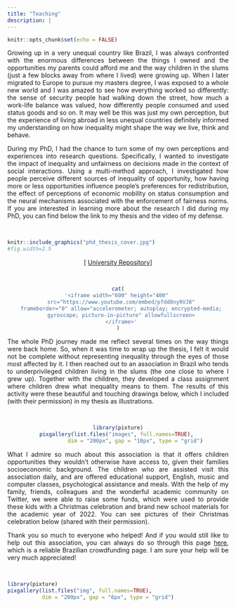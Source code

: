 ```yaml
---
title: "Teaching"
description: |
---
```


```r
knitr::opts_chunk$set(echo = FALSE)
```

<div style="text-align: justify"> Growing up in a very unequal country like Brazil, I was always confronted with the enormous differences between the things I owned and the opportunities my parents could afford me and the way children in the slums (just a few blocks away from where I lived) were growing up. When I later migrated to Europe to pursue my masters degree, I was exposed to a whole new world and I was amazed to see how everything worked so differently: the sense of security people had walking down the street, how much a work-life balance was valued, how differently people consumed and used status goods and so on. It may well be this was just my own perception, but the experience of living abroad in less unequal countries definitely informed my understanding on how inequality might shape the way we live, think and behave.

During my PhD, I had the chance to turn some of my own perceptions and experiences into research questions. Specifically, I wanted to investigate the impact of inequality and unfairness on decisions made in the context of social interactions. Using a multi-method approach, I investigated how people perceive different sources of inequality of opportunity, how having more or less opportunities influence people's preferences for redistribution, the effect of perceptions of economic mobility on status consumption and the neural mechanisms associated with the enforcement of fairness norms. If you are interested in learning more about the research I did during my PhD, you can find below the link to my thesis and the video of my defense. </div>

<br>

```r
knitr::include_graphics("phd_thesis_cover.jpg")
#fig.width=2.5
```

<center>

[ [University Repository](https://cris.maastrichtuniversity.nl/en/publications/interpersonal-interactions-in-an-unequal-world-effects-of-inequal)]

<br>

```r
cat(
'<iframe width="600" height="400" 
  src="https://www.youtube.com/embed/pfdd8ny9VJ8"
  frameborder="0" allow="accelerometer; autoplay; encrypted-media;
  gyroscope; picture-in-picture" allowfullscreen>
  </iframe>'
)
```

<div style="text-align: justify"> The whole PhD journey made me reflect several times on the way things were back home. So, when it was time to wrap up the thesis, I felt it would not be complete without representing inequality through the eyes of those most affected by it. I then reached out to an association in Brazil who tends to underprivileged children living in the slums (the one close to where I grew up). Together with the children, they developed a class assignment where children drew what inequality means to them. The results of this activity were these beautiful and touching drawings below, which I included (with their permission) in my thesis as illustrations. </div>


<br>

```r
library(pixture)
pixgallery(list.files("images", full.names=TRUE), 
           dim = "200px", gap = "10px", type = "grid")
```

<div style="text-align: justify"> What I admire so much about this association is that it offers children opportunities they wouldn't otherwise have access to, given their families socioeconomic background. The children who are assisted visit this association daily, and are offered educational support, English, music and computer classes, psychological assistance and meals. With the help of my family, friends, colleagues and the wonderful academic community on Twitter, we were able to raise some funds, which were used to provide these kids with a Christmas celebration and brand new school materials for the academic year of 2022. You can see pictures of their Christmas celebration below (shared with their permission). 

Thank you so much to everyone who helped! And if you would still like to help out this association, you can always do so through this page [here](https://vaka.me/797002), which is a reliable Brazilian crowdfunding page. I am sure your help will be very much appreciated!

<br>

```r
library(pixture)
pixgallery(list.files("img", full.names=TRUE), 
           dim = "200px", gap = "6px", type = "grid")
```
